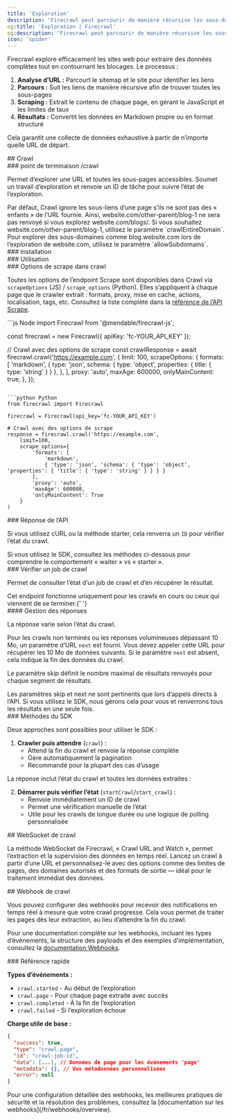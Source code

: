 ```yaml
---
title: 'Exploration'
description: "Firecrawl peut parcourir de manière récursive les sous-domaines d'une URL et en extraire le contenu"
og:title: 'Exploration | Firecrawl'
og:description: "Firecrawl peut parcourir de manière récursive les sous-domaines d'une URL et en extraire le contenu"
icon: 'spider'
---
```



Firecrawl explore efficacement les sites web pour extraire des données complètes tout en contournant les blocages. Le processus :

1. **Analyse d’URL :** Parcourt le sitemap et le site pour identifier les liens
2. **Parcours :** Suit les liens de manière récursive afin de trouver toutes les sous-pages
3. **Scraping :** Extrait le contenu de chaque page, en gérant le JavaScript et les limites de taux
4. **Résultats :** Convertit les données en Markdown propre ou en format structuré

Cela garantit une collecte de données exhaustive à partir de n’importe quelle URL de départ.

<div id="crawling">
  ## Crawl
</div>

<div id="crawl-endpoint">
  ### point de terminaison /crawl
</div>

Permet d’explorer une URL et toutes les sous-pages accessibles. Soumet un travail d’exploration et renvoie un ID de tâche pour suivre l’état de l’exploration.

<Warning>
  Par défaut, Crawl ignore les sous-liens d’une page s’ils ne sont pas des « enfants »
  de l’URL fournie. Ainsi, website.com/other-parent/blog-1 ne sera pas
  renvoyé si vous explorez website.com/blogs/. Si vous souhaitez
  website.com/other-parent/blog-1, utilisez le paramètre `crawlEntireDomain`. Pour
  explorer des sous-domaines comme blog.website.com lors de l’exploration de website.com, utilisez le
  paramètre `allowSubdomains`.
</Warning>

<div id="installation">
  ### Installation
</div>

<CodeGroup>
  <InstallationPython />

  <InstallationNode />
</CodeGroup>

<div id="usage">
  ### Utilisation
</div>

<CodeGroup>
  <CrawlPython />

  <CrawlNode />

  <CrawlCURL />
</CodeGroup>

<div id="scrape-options-in-crawl">
  ### Options de scrape dans crawl
</div>

Toutes les options de l’endpoint Scrape sont disponibles dans Crawl via `scrapeOptions` (JS) / `scrape_options` (Python). Elles s’appliquent à chaque page que le crawler extrait : formats, proxy, mise en cache, actions, localisation, tags, etc. Consultez la liste complète dans la [référence de l’API Scrape](https://docs.firecrawl.dev/api-reference/endpoint/scrape).

<CodeGroup>
  ```js Node
  import Firecrawl from '@mendable/firecrawl-js';

  const firecrawl = new Firecrawl({ apiKey: 'fc-YOUR_API_KEY' });

  // Crawl avec des options de scrape
  const crawlResponse = await firecrawl.crawl('https://example.com', {
    limit: 100,
    scrapeOptions: {
      formats: [
        'markdown',
        {
          type: 'json',
          schema: { type: 'object', properties: { title: { type: 'string' } } },
        },
      ],
      proxy: 'auto',
      maxAge: 600000,
      onlyMainContent: true,
    },
  });
  ```

  ```python Python
  from firecrawl import Firecrawl

  firecrawl = Firecrawl(api_key='fc-YOUR_API_KEY')

  # Crawl avec des options de scrape
  response = firecrawl.crawl('https://example.com',
      limit=100,
      scrape_options={
          'formats': [
              'markdown',
              { 'type': 'json', 'schema': { 'type': 'object', 'properties': { 'title': { 'type': 'string' } } } }
          ],
          'proxy': 'auto',
          'maxAge': 600000,
          'onlyMainContent': True
      }
  )
  ```
</CodeGroup>

<div id="api-response">
  ### Réponse de l’API
</div>

Si vous utilisez cURL ou la méthode starter, cela renverra un `ID` pour vérifier l’état du crawl.

<Note>
  Si vous utilisez le SDK, consultez les méthodes ci-dessous pour comprendre le comportement « waiter » vs « starter ».
</Note>

<StartCrawlOutput />

<div id="check-crawl-job">
  ### Vérifier un job de crawl
</div>

Permet de consulter l’état d’un job de crawl et d’en récupérer le résultat.

<Note>
  Cet endpoint fonctionne uniquement pour les crawls en cours ou ceux qui viennent
  de se terminer.{' '}
</Note>

<CodeGroup>
  <CheckCrawlJobPython />

  <CheckCrawlJobNode />

  <CheckCrawlJobCURL />
</CodeGroup>

<div id="response-handling">
  #### Gestion des réponses
</div>

La réponse varie selon l’état du crawl.

Pour les crawls non terminés ou les réponses volumineuses dépassant 10 Mo, un paramètre d’URL `next` est fourni. Vous devez appeler cette URL pour récupérer les 10 Mo de données suivants. Si le paramètre `next` est absent, cela indique la fin des données du crawl.

Le paramètre skip définit le nombre maximal de résultats renvoyés pour chaque segment de résultats.

<Info>
  Les paramètres skip et next ne sont pertinents que lors d’appels directs à l’API.
  Si vous utilisez le SDK, nous gérons cela pour vous et renverrons
  tous les résultats en une seule fois.
</Info>

<CodeGroup>
  <CheckCrawlJobOutputScraping />

  <CheckCrawlJobOutputCompleted />
</CodeGroup>

<div id="sdk-methods">
  ### Méthodes du SDK
</div>

Deux approches sont possibles pour utiliser le SDK :

1. **Crawler puis attendre** (`crawl`) :
   * Attend la fin du crawl et renvoie la réponse complète
   * Gère automatiquement la pagination
   * Recommandé pour la plupart des cas d’usage

<CodeGroup>
  <PythonCrawlExample />

  <NodeCrawlExample />
</CodeGroup>

La réponse inclut l’état du crawl et toutes les données extraites :

<CodeGroup>
  <PythonCrawlExampleResponse />

  <NodeCrawlExampleResponse />
</CodeGroup>

2. **Démarrer puis vérifier l’état** (`startCrawl`/`start_crawl`) :
   * Renvoie immédiatement un ID de crawl
   * Permet une vérification manuelle de l’état
   * Utile pour les crawls de longue durée ou une logique de polling personnalisée

<CodeGroup>
  <StartCrawlPython />

  <StartCrawlNode />

  <StartCrawlCURL />
</CodeGroup>

<div id="crawl-websocket">
  ## WebSocket de crawl
</div>

La méthode WebSocket de Firecrawl, « Crawl URL and Watch », permet l’extraction et la supervision des données en temps réel. Lancez un crawl à partir d’une URL et personnalisez-le avec des options comme des limites de pages, des domaines autorisés et des formats de sortie — idéal pour le traitement immédiat des données.

<CodeGroup>
  <CrawlWebSocketPython />

  <CrawlWebSocketNode />
</CodeGroup>

<div id="crawl-webhook">
  ## Webhook de crawl
</div>

Vous pouvez configurer des webhooks pour recevoir des notifications en temps réel à mesure que votre crawl progresse. Cela vous permet de traiter les pages dès leur extraction, au lieu d’attendre la fin du crawl.

<CrawlWebhookCURL />

Pour une documentation complète sur les webhooks, incluant les types d’événements, la structure des payloads et des exemples d’implémentation, consultez la [documentation Webhooks](/fr/webhooks/overview).

<div id="quick-reference">
  ### Référence rapide
</div>

**Types d’événements :**

* `crawl.started` - Au début de l’exploration
* `crawl.page` - Pour chaque page extraite avec succès
* `crawl.completed` - À la fin de l’exploration
* `crawl.failed` - Si l’exploration échoue

**Charge utile de base :**

```json
{
  "success": true,
  "type": "crawl.page",
  "id": "crawl-job-id",
  "data": [...], // Données de page pour les événements 'page'
  "metadata": {}, // Vos métadonnées personnalisées
  "error": null
}
```

<Note>
  Pour une configuration détaillée des webhooks, les meilleures pratiques de sécurité et
  la résolution des problèmes, consultez la [documentation sur les webhooks](/fr/webhooks/overview).
</Note>
